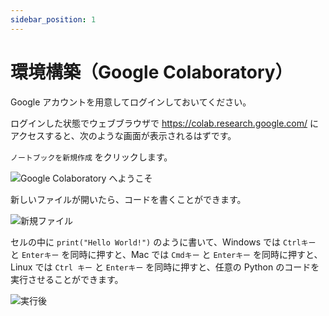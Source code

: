 ```yaml
---
sidebar_position: 1
---
```


# 環境構築（Google Colaboratory）

Google アカウントを用意してログインしておいてください。

ログインした状態でウェブブラウザで <https://colab.research.google.com/> にアクセスすると、次のような画面が表示されるはずです。

`ノートブックを新規作成` をクリックします。

![Google Colaboratory へようこそ](./getting-started.jpg)

新しいファイルが開いたら、コードを書くことができます。

![新規ファイル](./new-file.jpg)

セルの中に `print("Hello World!")` のように書いて、Windows では `Ctrlキー` と `Enterキー` を同時に押すと、Mac では `Cmdキー` と `Enterキー` を同時に押すと、Linux では `Ctrl キー` と `Enterキー` を同時に押すと、任意の Python のコードを実行させることができます。

![実行後](./run.jpg)
